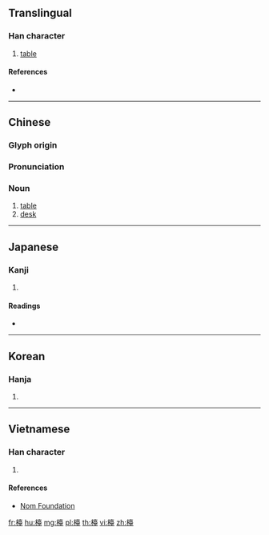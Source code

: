 {{also|台}}
==Translingual==

===Han character===
{{Han char|rn=75|rad=木|as=14|sn=18|four=44914|canj=DGRG|ids=⿰木臺}}

# [[table]]

====References====
* {{Han ref|kx=0558.200|dkj=15718|dj=0947.170|hdz=21306.060|uh=6AAF|ud=27311|bh=C269|bd=49769}}

----

==Chinese==
{{zh-forms|s=台|t2=枱}}

===Glyph origin===
{{Han etym}}

===Pronunciation===
{{zh-pron
|m=tái
|c=toi4,toi4-2
|mn=tâi
|mc=y
|oc=y
|ma=
|cat=n
}}

===Noun===
{{zh-noun}}

# [[table]]
# [[desk]]

----

==Japanese==

===Kanji===
{{ja-kanji|grade=|rs=木14}}

# {{defn|lang=ja|sort=木14}}

====Readings====
* {{ja-readings|on=[[たい]] (tai), [[だい]] (dai)|kun=[[つくえ]] (tsukue)}}

----

==Korean==

===Hanja===
{{ko-hanja|hangeul=대|eumhun=|rv=dae|mr=tae|y=tay}}

# {{defn|lang=ko|sort=木14}}

----

==Vietnamese==

===Han character===
{{vi-readings|rs=木14| hanviet = đài}}

# {{defn|lang=vi|sort=木14}}

====References====
*[http://nomfoundation.org/common/nom_details.php?codepoint=6aaf Nom Foundation]

[[fr:檯]]
[[hu:檯]]
[[mg:檯]]
[[pl:檯]]
[[th:檯]]
[[vi:檯]]
[[zh:檯]]